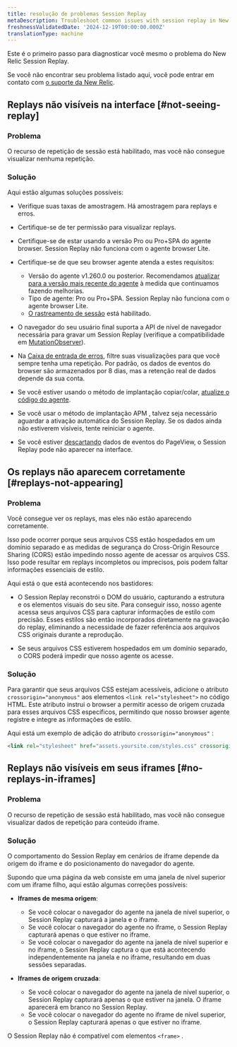 ```yaml
---
title: resolução de problemas Session Replay
metaDescription: Troubleshoot common issues with session replay in New Relic Browser.
freshnessValidatedDate: '2024-12-19T00:00:00.000Z'
translationType: machine
---
```


Este é o primeiro passo para diagnosticar você mesmo o problema do New Relic Session Replay.

Se você não encontrar seu problema listado aqui, você pode entrar em contato com [o suporte da New Relic](https://support.newrelic.com).

## Replays não visíveis na interface [#not-seeing-replay]

### Problema

O recurso de repetição de sessão está habilitado, mas você não consegue visualizar nenhuma repetição.

### Solução

Aqui estão algumas soluções possíveis:

* Verifique suas taxas de amostragem. Há amostragem para replays e erros.

* Certifique-se de ter permissão para visualizar replays.

* Certifique-se de estar usando a versão Pro ou Pro+SPA do agente browser. Session Replay não funciona com o agente browser Lite.

* Certifique-se de que seu browser agente atenda a estes requisitos:

  * Versão do agente v1.260.0 ou posterior. Recomendamos [atualizar para a versão mais recente do agente](/docs/release-notes/new-relic-browser-release-notes/browser-agent-release-notes) à medida que continuamos fazendo melhorias.
  * Tipo de agente: Pro ou Pro+SPA. Session Replay não funciona com o agente browser Lite.
  * [O rastreamento de sessão](/docs/browser/browser-monitoring/browser-pro-features/session-traces-explore-webpages-life-cycle/#requirements) está habilitado.

* O navegador do seu usuário final suporta a API de nível de navegador necessária para gravar um Session Replay (verifique a compatibilidade em [MutationObserver](https://caniuse.com/mutationobserver)).

* Na [Caixa de entrada de erros](/docs/errors-inbox/errors-inbox/), filtre suas visualizações para que você sempre tenha uma repetição. Por padrão, os dados de eventos do browser são armazenados por 8 dias, mas a retenção real de dados depende da sua conta.

* Se você estiver usando o método de implantação copiar/colar, [atualize o código do agente](#update-snippet).

* Se você usar o método de implantação APM , talvez seja necessário aguardar a ativação automática do Session Replay. Se os dados ainda não estiverem visíveis, tente reiniciar o agente.

* Se você estiver [descartando](https://docs.newrelic.com/docs/data-apis/manage-data/drop-data-using-nerdgraph/) dados de eventos do PageView, o Session Replay pode não aparecer na interface.

## Os replays não aparecem corretamente [#replays-not-appearing]

### Problema

Você consegue ver os replays, mas eles não estão aparecendo corretamente.

Isso pode ocorrer porque seus arquivos CSS estão hospedados em um domínio separado e as medidas de segurança do Cross-Origin Resource Sharing (CORS) estão impedindo nosso agente de acessar os arquivos CSS. Isso pode resultar em replays incompletos ou imprecisos, pois podem faltar informações essenciais de estilo.

Aqui está o que está acontecendo nos bastidores:

* O Session Replay reconstrói o DOM do usuário, capturando a estrutura e os elementos visuais do seu site. Para conseguir isso, nosso agente acessa seus arquivos CSS para capturar informações de estilo com precisão. Esses estilos são então incorporados diretamente na gravação do replay, eliminando a necessidade de fazer referência aos arquivos CSS originais durante a reprodução.

* Se seus arquivos CSS estiverem hospedados em um domínio separado, o CORS poderá impedir que nosso agente os acesse.

### Solução

Para garantir que seus arquivos CSS estejam acessíveis, adicione o atributo `crossorigin="anonymous"` aos elementos `<link rel="stylesheet">` no código HTML. Este atributo instrui o browser a permitir acesso de origem cruzada para esses arquivos CSS específicos, permitindo que nosso browser agente registre e integre as informações de estilo.

Aqui está um exemplo de adição do atributo `crossorigin="anonymous"` :

```html
<link rel="stylesheet" href="assets.yoursite.com/styles.css" crossorigin="anonymous">
```

## Replays não visíveis em seus iframes [#no-replays-in-iframes]

### Problema

O recurso de repetição de sessão está habilitado, mas você não consegue visualizar dados de repetição para conteúdo iframe.

### Solução

O comportamento do Session Replay em cenários de iframe depende da origem do iframe e do posicionamento do navegador do agente.

Supondo que uma página da web consiste em uma janela de nível superior com um iframe filho, aqui estão algumas correções possíveis:

* **Iframes de mesma origem**:

  * Se você colocar o navegador do agente na janela de nível superior, o Session Replay capturará a janela e o iframe.
  * Se você colocar o navegador do agente no iframe, o Session Replay capturará apenas o que estiver no iframe.
  * Se você colocar o navegador do agente na janela de nível superior e no iframe, o Session Replay captura o que está acontecendo independentemente na janela e no iframe, resultando em duas sessões separadas.

* **Iframes de origem cruzada**:

  * Se você colocar o navegador do agente na janela de nível superior, o Session Replay capturará apenas o que estiver na janela. O iframe aparecerá em branco no Session Replay.
  * Se você colocar o navegador do agente no iframe de nível superior, o Session Replay capturará apenas o que estiver no iframe.

O Session Replay não é compatível com elementos `<frame>` .